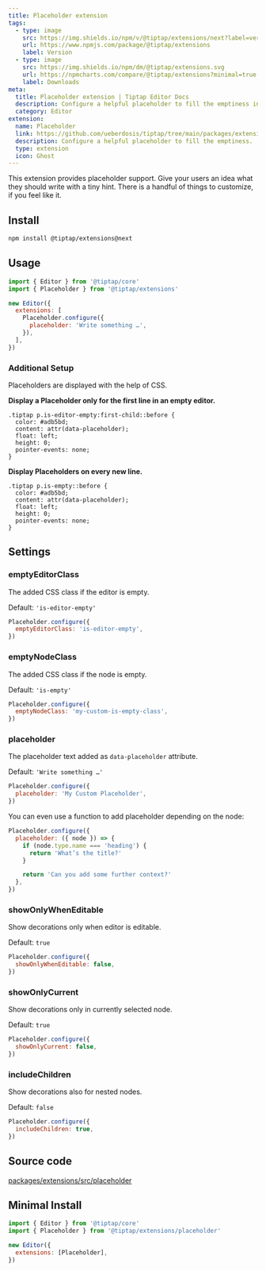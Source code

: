 ```yaml
---
title: Placeholder extension
tags:
  - type: image
    src: https://img.shields.io/npm/v/@tiptap/extensions/next?label=version
    url: https://www.npmjs.com/package/@tiptap/extensions
    label: Version
  - type: image
    src: https://img.shields.io/npm/dm/@tiptap/extensions.svg
    url: https://npmcharts.com/compare/@tiptap/extensions?minimal=true
    label: Downloads
meta:
  title: Placeholder extension | Tiptap Editor Docs
  description: Configure a helpful placeholder to fill the emptiness in your Tiptap editor. Learn how to set up and use it here in the Docs!
  category: Editor
extension:
  name: Placeholder
  link: https://github.com/ueberdosis/tiptap/tree/main/packages/extensions
  description: Configure a helpful placeholder to fill the emptiness.
  type: extension
  icon: Ghost
---
```



This extension provides placeholder support. Give your users an idea what they should write with a tiny hint. There is a handful of things to customize, if you feel like it.

<CodeDemo path="/Extensions/Placeholder" />

## Install

```bash
npm install @tiptap/extensions@next
```

## Usage

```js
import { Editor } from '@tiptap/core'
import { Placeholder } from '@tiptap/extensions'

new Editor({
  extensions: [
    Placeholder.configure({
      placeholder: 'Write something …',
    }),
  ],
})
```

### Additional Setup

Placeholders are displayed with the help of CSS.

**Display a Placeholder only for the first line in an empty editor.**

```
.tiptap p.is-editor-empty:first-child::before {
  color: #adb5bd;
  content: attr(data-placeholder);
  float: left;
  height: 0;
  pointer-events: none;
}
```

**Display Placeholders on every new line.**

```
.tiptap p.is-empty::before {
  color: #adb5bd;
  content: attr(data-placeholder);
  float: left;
  height: 0;
  pointer-events: none;
}
```

## Settings

### emptyEditorClass

The added CSS class if the editor is empty.

Default: `'is-editor-empty'`

```js
Placeholder.configure({
  emptyEditorClass: 'is-editor-empty',
})
```

### emptyNodeClass

The added CSS class if the node is empty.

Default: `'is-empty'`

```js
Placeholder.configure({
  emptyNodeClass: 'my-custom-is-empty-class',
})
```

### placeholder

The placeholder text added as `data-placeholder` attribute.

Default: `'Write something …'`

```js
Placeholder.configure({
  placeholder: 'My Custom Placeholder',
})
```

You can even use a function to add placeholder depending on the node:

```js
Placeholder.configure({
  placeholder: ({ node }) => {
    if (node.type.name === 'heading') {
      return 'What’s the title?'
    }

    return 'Can you add some further context?'
  },
})
```

### showOnlyWhenEditable

Show decorations only when editor is editable.

Default: `true`

```js
Placeholder.configure({
  showOnlyWhenEditable: false,
})
```

### showOnlyCurrent

Show decorations only in currently selected node.

Default: `true`

```js
Placeholder.configure({
  showOnlyCurrent: false,
})
```

### includeChildren

Show decorations also for nested nodes.

Default: `false`

```js
Placeholder.configure({
  includeChildren: true,
})
```

## Source code

[packages/extensions/src/placeholder](https://github.com/ueberdosis/tiptap/blob/main/packages/extensions/src/placeholder)

## Minimal Install

```js
import { Editor } from '@tiptap/core'
import { Placeholder } from '@tiptap/extensions/placeholder'

new Editor({
  extensions: [Placeholder],
})
```
